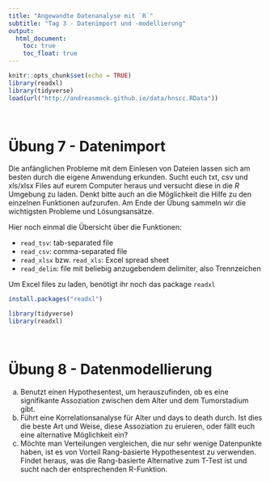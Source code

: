 ```yaml
---
title: "Angewandte Datenanalyse mit `R`"
subtitle: "Tag 3 - Datenimport und -modellierung"
output:
  html_document:
    toc: true
    toc_float: true
---
```


```r
knitr::opts_chunk$set(echo = TRUE)
library(readxl)
library(tidyverse)
load(url("http://andreasmock.github.io/data/hnscc.RData"))
```

<br>

# Übung 7 - Datenimport

Die anfänglichen Probleme mit dem Einlesen von Dateien lassen sich am besten durch die eigene Anwendung erkunden. Sucht euch txt, csv und xls/xlsx Files auf eurem Computer heraus und versucht diese in die *R* Umgebung zu laden. Denkt bitte auch an die Möglichkeit die Hilfe zu den einzelnen Funktionen aufzurufen. Am Ende der Übung sammeln wir die wichtigsten Probleme und Lösungsansätze.

Hier noch einmal die Übersicht über die Funktionen:

- `read_tsv`: tab-separated file
- `read_csv`: comma-separated file
- `read_xlsx` bzw. `read_xls`: Excel spread sheet
- `read_delim`: file mit beliebig anzugebendem delimiter, also Trennzeichen

Um Excel files zu laden, benötigt ihr noch das package `readxl`

```r
install.packages("readxl")

library(tidyverse)
library(readxl)
```

<br>

# Übung 8 - Datenmodellierung

a) Benutzt einen Hypothesentest, um herauszufinden, ob es eine signifikante Assoziation zwischen dem Alter und dem Tumorstadium gibt.
b) Führt eine Korrelationsanalyse für Alter und days to death durch. Ist dies die beste Art und Weise, diese Assoziation zu eruieren, oder fällt euch eine alternative Möglichkeit ein?
c) Möchte man Verteilungen vergleichen, die nur sehr wenige Datenpunkte haben, ist es von Vorteil Rang-basierte Hypothesentest zu verwenden. Findet heraus, was die Rang-basierte Alternative zum T-Test ist und sucht nach der entsprechenden R-Funktion.

